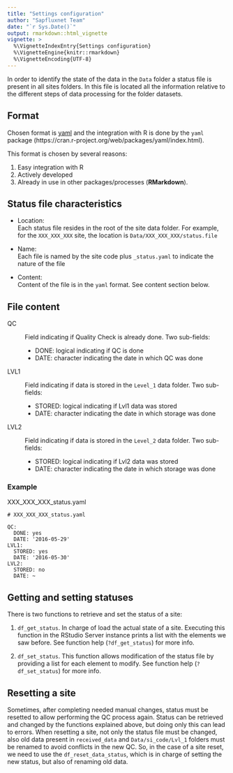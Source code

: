 ```yaml
---
title: "Settings configuration"
author: "Sapfluxnet Team"
date: "`r Sys.Date()`"
output: rmarkdown::html_vignette
vignette: >
  %\VignetteIndexEntry{Settings configuration}
  %\VignetteEngine{knitr::rmarkdown}
  %\VignetteEncoding{UTF-8}
---
```


In order to identify the state of the data in the `Data` folder a status file
is present in all sites folders. In this file is located all the information
relative to the different steps of data processing for the folder datasets.

## Format

Chosen format is [yaml](http://www.yaml.org/) and the integration with R is
done by the `yaml` package (https://cran.r-project.org/web/packages/yaml/index.html).

This format is chosen by several reasons:

  1. Easy integration with R
  1. Actively developed
  1. Already in use in other packages/processes (**RMarkdown**).

## Status file characteristics

  + Location:  
    Each status file resides in the root of the site data folder. For example,
    for the `XXX_XXX_XXX` site, the location is `Data/XXX_XXX_XXX/status.file`
  
  + Name:  
    Each file is named by the site code plus `_status.yaml` to indicate the
    nature of the file
  
  + Content:  
    Content of the file is in the `yaml` format. See content section below.  
    

## File content

QC
  : Field indicating if Quality Check is already done. Two sub-fields:
  
    + DONE: logical indicating if QC is done
    + DATE: character indicating the date in which QC was done

LVL1
  : Field indicating if data is stored in the `Level_1` data folder. Two sub-fields:
  
    + STORED: logical indicating if Lvl1 data was stored
    + DATE: character indicating the date in which storage was done

LVL2
  : Field indicating if data is stored in the `Level_2` data folder. Two sub-fields:
  
    + STORED: logical indicating if Lvl2 data was stored
    + DATE: character indicating the date in which storage was done

### Example

XXX_XXX_XXX_status.yaml

```
# XXX_XXX_XXX_status.yaml

QC:
  DONE: yes
  DATE: '2016-05-29'
LVL1:
  STORED: yes
  DATE: '2016-05-30'
LVL2:
  STORED: no
  DATE: ~
```

## Getting and setting statuses

There is two functions to retrieve and set the status of a site:

  1. `df_get_status`. In charge of load the actual state of a site. Executing
     this function in the RStudio Server instance prints a list with the
     elements we saw before. See function help (`?df_get_status`) for more
     info.
  
  2. `df_set_status`. This function allows modification of the status file by
     providing a list for each element to modify. See function help
     (`?df_set_status`) for more info.

## Resetting a site

Sometimes, after completing needed manual changes, status must be resetted to
allow performing the QC process again. Status can be retrieved and changed
by the functions explained above, but doing only this can lead to errors.
When resetting a site, not only the status file must be changed, also old data
present in `received_data` and `Data/si_code/Lvl_1` folders must be renamed to
avoid conflicts in the new QC. So, in the case of a site reset, we need to use
the `df_reset_data_status`, which is in charge of setting the new status, but
also of renaming old data.
